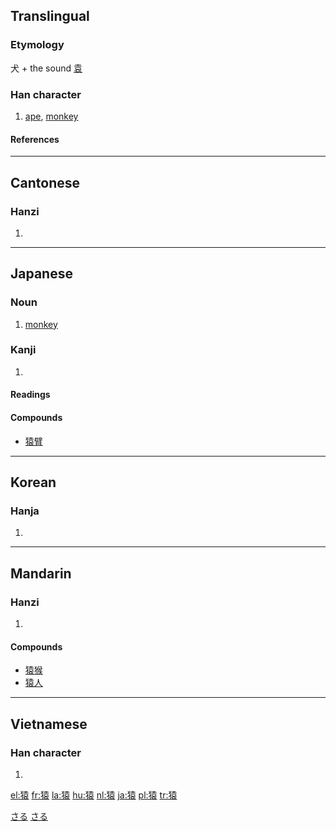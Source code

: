 {{see|猨}}

==Translingual==
===Etymology===
犬 + the sound [[袁]]
===Han character===
{{Han char|rn=94|rad=犬|as=10|sn=13|four=4423<sub>2</sub>|canj=大竹土口女 (KHGRV)}}
# [[ape]], [[monkey]]
====References====
{{Han ref|kx=0716.190|dkj=20584|dj=1128.090|hdz=21361.150|uh=733F|ud=29503|bh=B7E1|bd=47073}}
----
==Cantonese==
===Hanzi===
{{yue-hanzi|jyut=|y=yun4}}
# {{defn|Cantonese}}
----
==Japanese==
===Noun===
[[Category:1000_Japanese_basic_words|さる]]
{{ja-noun|k|hira=さる|rom=saru}}
# [[monkey]]
[[Category:ja:Primates|さる]]
===Kanji===
{{ja-kanji|grade=c|rs=犬10}}
# {{defn|Japanese}} 
====Readings====
{{ja-readings|on=[[えん]] ([[en]]), [[おん]] ([[on]])|kun=[[さる]] ([[saru]])}}

====Compounds====
*[[猿臂]]


----

==Korean==
===Hanja===
{{ko-hanja|hangeul=원|eumhun=|rv=won|mr=wŏn|y=wen}}
# {{defn|Korean}}

----
==Mandarin==
===Hanzi===
{{cmn-hanzi|pin=[[yuán]] (yuan2)|wg=yüan<sup>2</sup>}}
# {{defn|Mandarin}}

====Compounds====
*[[猿猴]]
*[[猿人]]
----
==Vietnamese==
===Han character===
{{vi-hantu|vượn, viên  }}
# {{defn|Vietnamese}}

[[el:猿]]
[[fr:猿]]
[[la:猿]]
[[hu:猿]]
[[nl:猿]]
[[ja:猿]]
[[pl:猿]]
[[tr:猿]]